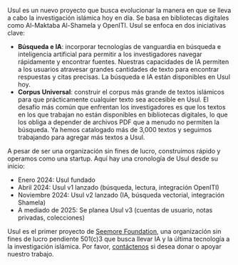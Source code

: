 Usul es un nuevo proyecto que busca evolucionar la manera en que se lleva a cabo la investigación islámica hoy en día. Se basa en bibliotecas digitales como Al-Maktaba Al-Shamela y OpenITI. Usul se enfoca en dos iniciativas clave:

- **Búsqueda e IA**: incorporar tecnologías de vanguardia en búsqueda e inteligencia artificial para permitir a los investigadores navegar rápidamente y encontrar fuentes. Nuestras capacidades de IA permiten a los usuarios atravesar grandes cantidades de texto para encontrar respuestas y citas precisas. La búsqueda e IA están disponibles en Usul hoy.
- **Corpus Universal**: construir el corpus más grande de textos islámicos para que prácticamente cualquier texto sea accesible en Usul. El desafío más común que enfrentan los investigadores es que los textos en los que trabajan no están disponibles en bibliotecas digitales, lo que los obliga a depender de archivos PDF que a menudo no permiten la búsqueda. Ya hemos catalogado más de 3,000 textos y seguimos trabajando para agregar más textos a Usul.

A pesar de ser una organización sin fines de lucro, construimos rápido y operamos como una startup. Aquí hay una cronología de Usul desde su inicio:

- Enero 2024: Usul fundado
- Abril 2024: Usul v1 lanzado (búsqueda, lectura, integración OpenITI)
- Noviembre 2024: Usul v2 lanzado (IA, búsqueda vectorial, integración Shamela)
- A mediado de 2025: Se planea Usul v3 (cuentas de usuario, notas privadas, colecciones)

Usul es el primer proyecto de <a href="https://digitalseem.org" target="_blank">Seemore Foundation</a>, una organización sin fines de lucro pendiente 501(c)3 que busca llevar IA y la última tecnología a la investigación islámica. Por favor, <a href="mailto:contact@digitalseem.org" target="_blank">contáctenos</a> si desea donar o apoyar nuestro trabajo.
